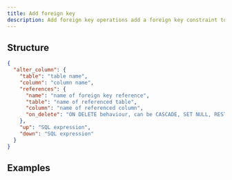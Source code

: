 ```yaml
---
title: Add foreign key
description: Add foreign key operations add a foreign key constraint to a column.
---
```


## Structure

```json
{
  "alter_column": {
    "table": "table name",
    "column": "column name",
    "references": {
      "name": "name of foreign key reference",
      "table": "name of referenced table",
      "column": "name of referenced column",
      "on_delete": "ON DELETE behaviour, can be CASCADE, SET NULL, RESTRICT, or NO ACTION. Default is NO ACTION"
    },
    "up": "SQL expression",
    "down": "SQL expression"
  }
}
```

## Examples

<ExampleSnippet example="21_add_foreign_key_constraint.json" language="json" />
